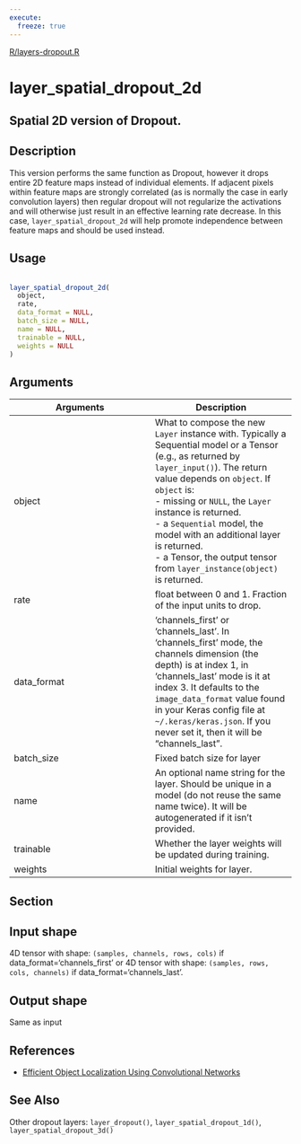 ```yaml
---
execute:
  freeze: true
---
```


[R/layers-dropout.R](https://github.com/rstudio/keras//blob/main/R/layers-dropout.R#L105) 

# layer_spatial_dropout_2d

## Spatial 2D version of Dropout.

## Description
 This version performs the same function as Dropout, however it drops entire 2D feature maps instead of individual elements. If adjacent pixels within feature maps are strongly correlated (as is normally the case in early convolution layers) then regular dropout will not regularize the activations and will otherwise just result in an effective learning rate decrease. In this case, `layer_spatial_dropout_2d` will help promote independence between feature maps and should be used instead. 


## Usage
```r
 
layer_spatial_dropout_2d( 
  object, 
  rate, 
  data_format = NULL, 
  batch_size = NULL, 
  name = NULL, 
  trainable = NULL, 
  weights = NULL 
) 
```

## Arguments
|Arguments|Description|
|---|---|
| object | What to compose the new `Layer` instance with. Typically a Sequential model or a Tensor (e.g., as returned by `layer_input()`). The return value depends on `object`. If `object` is:  <br>- missing or `NULL`, the `Layer` instance is returned. <br>- a `Sequential` model, the model with an additional layer is returned. <br>- a Tensor, the output tensor from `layer_instance(object)` is returned.  |
| rate | float between 0 and 1. Fraction of the input units to drop. |
| data_format | 'channels_first' or 'channels_last'. In 'channels_first' mode, the channels dimension (the depth) is at index 1, in 'channels_last' mode is it at index 3. It defaults to the `image_data_format` value found in your Keras config file at `~/.keras/keras.json`. If you never set it, then it will be "channels_last". |
| batch_size | Fixed batch size for layer |
| name | An optional name string for the layer. Should be unique in a model (do not reuse the same name twice). It will be autogenerated if it isn't provided. |
| trainable | Whether the layer weights will be updated during training. |
| weights | Initial weights for layer. |


## Section

## Input shape

  4D tensor with shape: `(samples, channels, rows, cols)` if data_format='channels_first' or 4D tensor with shape: `(samples, rows, cols, channels)` if data_format='channels_last'. 

## Output shape

  Same as input 

## References

  - [Efficient Object Localization Using Convolutional Networks](https://arxiv.org/abs/1411.4280) 




## See Also
 Other dropout layers:  `layer_dropout()`, `layer_spatial_dropout_1d()`, `layer_spatial_dropout_3d()` 

